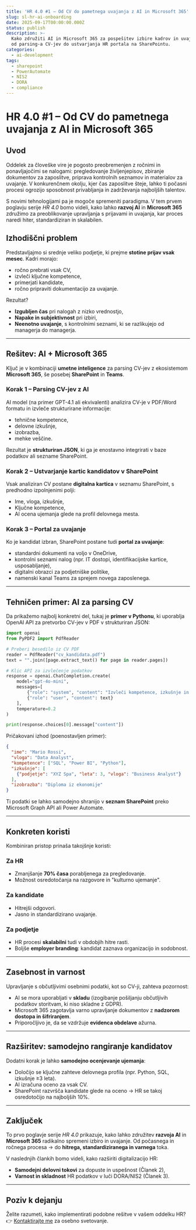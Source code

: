 ```yaml
---
title: 'HR 4.0 #1 – Od CV do pametnega uvajanja z AI in Microsoft 365'
slug: sl-hr-ai-onboarding
date: 2025-09-17T00:00:00.000Z
status: publish
description: >-
  Kako združiti AI in Microsoft 365 za pospešitev izbire kadrov in uvajanja:
  od parsing-a CV-jev do ustvarjanja HR portala na SharePointu.
categories:
  - ai-development
tags:
  - sharepoint
  - PowerAutomate
  - NIS2
  - DORA
  - compliance
---
```

# HR 4.0 #1 – Od CV do pametnega uvajanja z AI in Microsoft 365

## Uvod

Oddelek za človeške vire je pogosto preobremenjen z ročnimi in ponavljajočimi se nalogami: pregledovanje življenjepisov, zbiranje dokumentov za zaposlitve, priprava kontrolnih seznamov in materialov za uvajanje.
V konkurenčnem okolju, kjer čas zaposlitve šteje, lahko ti počasni procesi ogrozijo sposobnost privabljanja in zadrževanja najboljših talentov.

S novimi tehnologijami pa je mogoče spremeniti paradigma. V tem prvem poglavju serije *HR 4.0* bomo videli, kako lahko **razvoj AI** in **Microsoft 365** združimo za preoblikovanje upravljanja s prijavami in uvajanja, kar proces naredi hiter, standardiziran in skalabilen.

## Izhodiščni problem

Predstavljajmo si srednje veliko podjetje, ki prejme **stotine prijav vsak mesec**.
Kadri morajo:

* ročno prebrati vsak CV,
* izvleči ključne kompetence,
* primerjati kandidate,
* ročno pripraviti dokumentacijo za uvajanje.

Rezultat?

* **Izgubljen čas** pri nalogah z nizko vrednostjo,
* **Napake in subjektivnost** pri izbiri,
* **Neenotno uvajanje**, s kontrolnimi seznami, ki se razlikujejo od managerja do managerja.

---

## Rešitev: AI + Microsoft 365

Ključ je v kombinaciji **umetne inteligence** za parsing CV-jev z ekosistemom **Microsoft 365**, še posebej **SharePoint** in **Teams**.

### Korak 1 – Parsing CV-jev z AI

AI model (na primer GPT-4.1 ali ekvivalenti) analizira CV-je v PDF/Word formatu in izvleče strukturirane informacije:

* tehnične kompetence,
* delovne izkušnje,
* izobrazba,
* mehke veščine.

Rezultat je **strukturiran JSON**, ki ga je enostavno integrirati v baze podatkov ali sezname SharePoint.

### Korak 2 – Ustvarjanje kartic kandidatov v SharePoint

Vsak analiziran CV postane **digitalna kartica** v seznamu SharePoint, s predhodno izpolnjenimi polji:

* Ime, vloga, izkušnje,
* Ključne kompetence,
* AI ocena ujemanja glede na profil delovnega mesta.

### Korak 3 – Portal za uvajanje

Ko je kandidat izbran, SharePoint postane tudi **portal za uvajanje**:

* standardni dokumenti na voljo v OneDrive,
* kontrolni seznami nalog (npr. IT dostopi, identifikacijske kartice, usposabljanje),
* digitalni obrazci za podjetniške politike,
* namenski kanal Teams za sprejem novega zaposlenega.

---

## Tehničen primer: AI za parsing CV

Da prikažemo najbolj konkretni del, tukaj je **primer v Pythonu**, ki uporablja OpenAI API za pretvorbo CV-jev v PDF v strukturiran JSON:

```python
import openai
from PyPDF2 import PdfReader

# Preberi besedilo iz CV PDF
reader = PdfReader("cv_kandidata.pdf")
text = "".join([page.extract_text() for page in reader.pages])

# Klic API za izvlečenje podatkov
response = openai.ChatCompletion.create(
    model="gpt-4o-mini",
    messages=[
        {"role": "system", "content": "Izvleči kompetence, izkušnje in izobrazbo iz CV. Odgovori v JSON."},
        {"role": "user", "content": text}
    ],
    temperature=0.2
)

print(response.choices[0].message["content"])
```

Pričakovani izhod (poenostavljen primer):

```json
{
  "ime": "Mario Rossi",
  "vloga": "Data Analyst",
  "kompetence": ["SQL", "Power BI", "Python"],
  "izkušnje": [
    {"podjetje": "XYZ Spa", "leta": 3, "vloga": "Business Analyst"}
  ],
  "izobrazba": "Diploma iz ekonomije"
}
```

Ti podatki se lahko samodejno shranijo v **seznam SharePoint** preko Microsoft Graph API ali Power Automate.

---

## Konkreten koristi

Kombiniran pristop prinaša takojšnje koristi:

### Za HR

* Zmanjšanje **70% časa** porabljenega za pregledovanje.
* Možnost osredotočanja na razgovore in "kulturno ujemanje".

### Za kandidate

* Hitrejši odgovori.
* Jasno in standardizirano uvajanje.

### Za podjetje

* HR procesi **skalabilni** tudi v obdobjih hitre rasti.
* Boljše **employer branding**: kandidat zaznava organizacijo in sodobnost.

---

## Zasebnost in varnost

Upravljanje s občutljivimi osebnimi podatki, kot so CV-ji, zahteva pozornost:

* AI se mora uporabljati v **skladu** (izogibanje pošiljanju občutljivih podatkov storitvam, ki niso skladne z GDPR).
* Microsoft 365 zagotavlja varno upravljanje dokumentov z **nadzorom dostopa in šifriranjem**.
* Priporočljivo je, da se vzdržuje **evidenca obdelave** ažurna.

---

## Razširitev: samodejno rangiranje kandidatov

Dodatni korak je lahko **samodejno ocenjevanje ujemanja**:

* Določijo se ključne zahteve delovnega profila (npr. Python, SQL, izkušnje ≥3 leta).
* AI izračuna oceno za vsak CV.
* SharePoint razvršča kandidate glede na oceno → HR se takoj osredotočijo na najboljših 10%.

---

## Zaključek

To prvo poglavje serije *HR 4.0* prikazuje, kako lahko združitev **razvoja AI** in **Microsoft 365** radikalno spremeni izbiro in uvajanje.
Od počasnega in ročnega procesa → do **hitrega, standardiziranega in varnega** toka.

V naslednjih člankih bomo videli, kako razširiti digitalizacijo HR:

* **Samodejni delovni tokovi** za dopuste in uspešnost (Članek 2),
* **Varnost in skladnost** HR podatkov v luči DORA/NIS2 (Članek 3).

---

## Poziv k dejanju

Želite razumeti, kako implementirati podobne rešitve v vašem oddelku HR?
👉 [Kontaktirajte me](/contact) za osebno svetovanje.
